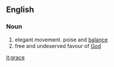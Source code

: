 ==English==

===Noun===

#elegant movement.  poise and [[balance]]
#free and undeserved favour of [[God]]

[[it:grace]]